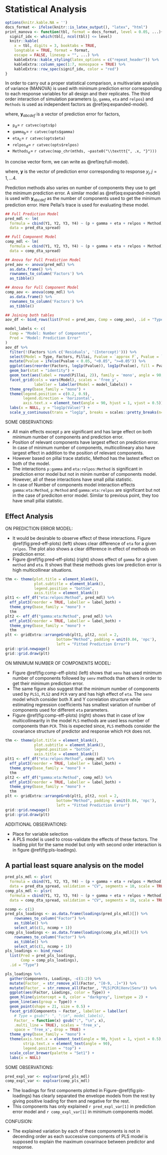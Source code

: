 # Statistical Analysis 

```r
options(knitr.kable.NA = '')
docs_format <- ifelse(knitr::is_latex_output(), "latex", "html")
print_manova <- function(tbl, format = docs_format, level = 0.05, ...){
  signif_idx <- which(tbl[, ncol(tbl)] <= level)
  knitr::kable(
    x = tbl, digits = 3, booktabs = TRUE,
    longtable = TRUE, format = format,
    escape = FALSE, linesep = "", ...) %>%
    kableExtra::kable_styling(latex_options = c("repeat_header")) %>%
    kableExtra::column_spec(1:7, monospace = TRUE) %>%
    kableExtra::row_spec(signif_idx, color = "red")
}
```

In order to carry out a proper statistical comparison, a multivariate analysis of variance (MANOVA) is used with minimum prediction error corresponding to each response variables for all design and their replicates. The third order interaction of simulation parameters (`p`, `gamma`, `eta` and `relpos`) and `Methods` is used as independent factors as \@ref(eq:expanded-model).

\begin{equation}
\mathbf{y}_{abcdef} = \boldsymbol{\mu} + (\texttt{p}_a + \texttt{gamma}_b + \texttt{eta}_c + \texttt{relpos}_d + \texttt{Methods}_e)^3 + \boldsymbol{\varepsilon}_{abcdef}
(\#eq:expanded-model)
\end{equation}

where, $\mathbf{y}_{abcdef}$ is a vector of prediction error for factors,

- $\texttt{p}_a =$ `r catvec(opts$p)`
- $\texttt{gamma}_b=$ `r catvec(opts$gamma)`
- $\texttt{eta}_c=$ `r catvec(opts$eta)`
- $\texttt{relpos}_d=$ `r catvec(opts$relpos)`
- $\texttt{Methods}_e=$ `r catvec(map_chr(mthds, ~paste0("\\texttt{", .x, "}")))`

In concise vector form, we can write as \@ref(eq:full-model).

\begin{equation}
\mathbf{y} = \boldsymbol{\mu} + (\texttt{p} + \texttt{gamma} + \texttt{eta} + \texttt{relpos} + \texttt{Methods})^3 + \boldsymbol{\varepsilon}
(\#eq:full-model)
\end{equation}
where, $\mathbf{y}$ is the vector of prediction error corresponding to response $y_j, j = 1, \ldots 4$.

Prediction methods also varies on number of components they use to get the minimum prediction error. A similar model as \@ref(eq:expanded-model) is used with $\mathbf{y}_{abcdef}$ as the number of components used to get the minimum prediction error. Here Pellai's trace is used for evaluating these model.

```r
## Full Prediction Model
pred_mdl <- lm(
  formula = cbind(Y1, Y2, Y3, Y4) ~ (p + gamma + eta + relpos + Method) ^ 3,
  data = pred_dta_spread)

## Full Component Model
comp_mdl <- lm(
  formula = cbind(Y1, Y2, Y3, Y4) ~ (p + gamma + eta + relpos + Method) ^ 3,
  data = comp_dta_spread)

## Anova for Full Prediction Model
pred_aov <- anova(pred_mdl) %>%
  as.data.frame() %>%
  rownames_to_column('Factors') %>%
  as_tibble()

## Anova for Full Component Model
comp_aov <- anova(comp_mdl) %>%
  as.data.frame() %>%
  rownames_to_column('Factors') %>%
  as_tibble()

## Joining both tables
aov_df <- bind_rows(list(Pred = pred_aov, Comp = comp_aov), .id = "Type")
```


```r
model_labels <- c(
  Comp = "Model: Number of Components",
  Pred = "Model: Prediction Error"
)
aov_df %>%
  filter(!(Factors %in% c('Residuals', '(Intercept)'))) %>%
  select(Model = Type, Factors, Pillai, Fvalue = `approx F`, Pvalue = `Pr(>F)`) %>%
  mutate(Pvalue = ifelse(Pvalue < 0.05, "<0.05", ">=0.05")) %>% 
  ggplot(aes(reorder(Factors, log1p(Fvalue)), log1p(Fvalue), fill = Pvalue)) +
  geom_bar(stat = "identity") +
  geom_text(aes(label = round(Pillai, 2)), family = 'mono', angle = 90, hjust = "inward") +
  facet_grid(cols = vars(Model), scales = 'free_y', 
             labeller = labeller(Model = model_labels)) +
  theme_grey(base_family = "mono") +
  theme(legend.position = c(0.2, 0.9),
        legend.direction = 'horizontal',
        axis.text.x = element_text(angle = 90, hjust = 1, vjust = 0.5)) +
  labs(x = NULL, y = "log1p(Value)") +
  scale_y_continuous(trans = "log1p", breaks = scales::pretty_breaks(n=6))
```

SOME OBSERVATIONS:

- All main effects except `p` are significant and has large effect on both minimum number of components and prediction error.
- Position of relevant components have largest effect on prediction error. In case of minimum number of components, multicollineary also have largest effect in addition to the position of relevant components.
- However based on pillai trace statistic, Method has the lastest effect on both of the model.
- The interactions `p:gamma` and `eta:relpos:Method` is significant in prediction error model but not in minim number of components model. However, all of these interactions have small pillai statistic.
- In case of Number of components model interaction effects `gamma:eta:Method`, `p:Method` and `gamma:eta:relpos` are significant but not in the case of prediciton error model. Similar to previous point, they too have small pillai statistic.

## Effect Analysis

ON PREDICTION ERROR MODEL:

- It would be desirable to observe effect of these interactions. Figure \@ref(fig:pred-eff-plots) (left) shows clear difference of `eta` for a given `relpos`. The plot also shows a clear difference in effect of methods on prediction error.
- Figure \@ref(fig:pred-eff-plots) (right) shows effect of `gamma` for a given `method` and `eta`. It shows that these methods gives low prediction error is high multicollinear situations. 

```r
thm <- theme(plot.title = element_blank(),
             plot.subtitle = element_blank(),
             legend.position = "bottom",
             axis.title = element_blank())
plt1 <- eff_df("eta:relpos:Method", pred_mdl) %>% 
  eff_plot3(reorder = TRUE, labeller = label_both) +
  theme_grey(base_family = "mono") +
  thm
plt2 <- eff_df("gamma:eta:Method", pred_mdl) %>% 
  eff_plot3(reorder = TRUE, labeller = label_both) +
  theme_grey(base_family = "mono") +
  thm
plt <- gridExtra::arrangeGrob(plt1, plt2, ncol = 2, 
                       bottom="Method", padding = unit(0.04, 'npc'),
                       left = "Fitted Prediction Error")
grid::grid.newpage()
grid::grid.draw(plt)
```

ON MINIMUM NUMBER OF COMPONENTS MODEL:

- Figure \@ref(fig:comp-eff-plots) (left) shows that `xenv` has used minimum number of components followed by `senv` methods than others in order to get their minimum prediction error.
- The same figure also suggest that the minimum number of components used by `PLS1`, `PLS2` and `PCR` vary and has high effect of `eta`. The `senv` model which consider both X and Y correlation structure while estimating regression coefficients has smallest variation of number of components used for different `eta` parameters.
- Figure \@ref(fig:comp-eff-plots) (right) shows that in case of low multicollinearity in the model `PLS` methods are used less number of components than `PCR`. This is expected since, `PLS` methods consider the covariance structure of predictor and response which `PCR` does not.


```r
thm <- theme(plot.title = element_blank(),
             plot.subtitle = element_blank(),
             legend.position = "bottom",
             axis.title = element_blank())
plt1 <- eff_df("eta:relpos:Method", comp_mdl) %>% 
  eff_plot3(reorder = TRUE, labeller = label_both) +
  theme_grey(base_family = "mono") +
  thm
plt2 <- eff_df("gamma:eta:Method", comp_mdl) %>% 
  eff_plot3(reorder = TRUE, labeller = label_both) +
  theme_grey(base_family = "mono") +
  thm
plt <- gridExtra::arrangeGrob(plt1, plt2, ncol = 2, 
                       bottom="Method", padding = unit(0.04, 'npc'),
                       left = "Fitted Prediction Error")
grid::grid.newpage()
grid::grid.draw(plt)
```


ADDITIONAL OBSERVATIONS:

- Place for variable selection
- A PLS model is used to cross-validate the effects of these factors. The loading plot for the same model but only with second order interaction is in figure \@ref(fig:pls-loadings).

## A partial least square analysis on the model

<!-- Analysis using PLS model -->

```r
pred_pls_mdl <- plsr(
  formula = cbind(Y1, Y2, Y3, Y4) ~ (p + gamma + eta + relpos + Method) ^ 2, 
  data = pred_dta_spread, validation = "CV", segments = 10, scale = TRUE)
comp_pls_mdl <- plsr(
  formula = cbind(Y1, Y2, Y3, Y4) ~ (p + gamma + eta + relpos + Method) ^ 2, 
  data = comp_dta_spread, validation = "CV", segments = 10, scale = TRUE)
```

```r
ncomp <- c(1)
pred_pls_loadings <- as.data.frame(loadings(pred_pls_mdl)[]) %>% 
    rownames_to_column("Factor") %>% 
    as_tibble() %>% 
    select_at(c(1, ncomp + 1))
comp_pls_loadings <- as.data.frame(loadings(comp_pls_mdl)[]) %>% 
    rownames_to_column("Factor") %>% 
    as_tibble() %>% 
    select_at(c(1, ncomp + 1))
pls_loadings <- bind_rows(
  list(Pred = pred_pls_loadings, 
       Comp = comp_pls_loadings), 
  .id = "Type")
```

```r
pls_loadings %>% 
  gather(Components, Loadings, -c(1:2)) %>% 
  mutate(Factor_ = str_remove_all(Factor, "[0-9, .]+")) %>% 
  mutate(Factor_ = str_remove_all(Factor_, "PLS|PCR|Xenv|Senv")) %>% 
  ggplot(aes(Factor, Loadings, color = Type)) +
  geom_hline(yintercept = 0, color = "darkgrey", linetype = 2) +
  geom_line(aes(group = Type)) +
  geom_point(shape = 21, size = 0.5) +
  facet_grid(Components ~ Factor_, labeller = labeller(
    # Type = gsub(": ", ":\n", model_labels),
    Factor_ = function(x) gsub(":", "\n", x),
    .multi_line = TRUE), scales = 'free_x', 
    space = 'free_x', drop = TRUE) +
  theme_grey(base_family = "mono") +
  theme(axis.text.x = element_text(angle = 90, hjust = 1, vjust = 0.5),
        strip.text.x = element_text(angle = 90),
        legend.position = "top") +
  scale_color_brewer(palette = "Set1") +
  labs(x = NULL)

```


SOME OBSERVATIONS:
```r
pred_expl_var <- explvar(pred_pls_mdl)
comp_expl_var <- explvar(comp_pls_mdl)
```

- The loadings for first components plotted in Figure-\@ref(fig:pls-loadings) has clearly separated the envelope models from the rest by giving positive loading for them and negative for the rest.
- This components has only explained `r pred_expl_var[1]` in prediction error model and `r comp_expl_var[1]` in minimum components model.


CONFUSION:

- The explained variation by each of these components is not in decending order as each successive components of PLS model is supposed to explain the maximum covarinace between predictor and response.